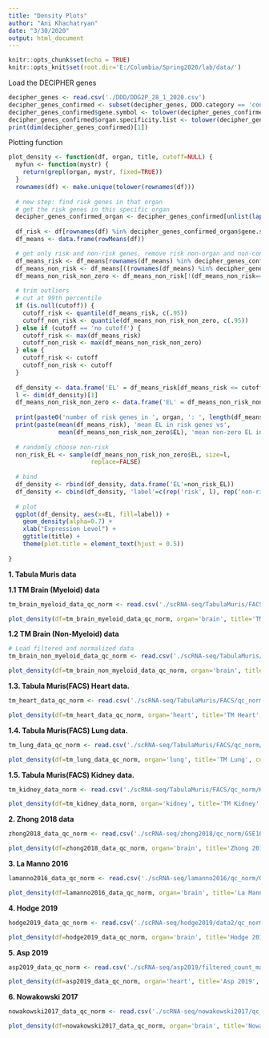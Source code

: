 ```yaml
---
title: "Density Plots"
author: "Ani Khachatryan"
date: "3/30/2020"
output: html_document
---
```


```r
knitr::opts_chunk$set(echo = TRUE)
knitr::opts_knit$set(root.dir='E:/Columbia/Spring2020/lab/data/')
```

Load the DECIPHER genes
```r
decipher_genes <- read.csv('./DDD/DDG2P_28_1_2020.csv')
decipher_genes_confirmed <- subset(decipher_genes, DDD.category == 'confirmed')
decipher_genes_confirmed$gene.symbol <- tolower(decipher_genes_confirmed$gene.symbol)
decipher_genes_confirmed$organ.specificity.list <- tolower(decipher_genes_confirmed$organ.specificity.list)
print(dim(decipher_genes_confirmed)[1])
```

Plotting function
```r
plot_density <- function(df, organ, title, cutoff=NULL) {
  myfun <- function(mystr) {
    return(grepl(organ, mystr, fixed=TRUE))
  }
  rownames(df) <- make.unique(tolower(rownames(df)))
  
  # new step: find risk genes in that organ
  # get the risk genes in this specific organ
  decipher_genes_confirmed_organ <- decipher_genes_confirmed[unlist(lapply(decipher_genes_confirmed$organ.specificity.list, myfun)), ]
  
  df_risk <- df[rownames(df) %in% decipher_genes_confirmed_organ$gene.symbol, ]
  df_means <- data.frame(rowMeans(df))

  # get only risk and non-risk genes, remove risk non-organ and non-confirmed risk genes  
  df_means_risk <- df_means[rownames(df_means) %in% decipher_genes_confirmed_organ$gene.symbol, ]
  df_means_non_risk <- df_means[((rownames(df_means) %in% decipher_genes_confirmed_organ$gene.symbol) + (rownames(df_means) %in% decipher_genes$gene.symbol) != 1), ]
  df_means_non_risk_non_zero <- df_means_non_risk[!(df_means_non_risk==0)]
  
  # trim outliers
  # cut at 99th percentile
  if (is.null(cutoff)) {
    cutoff_risk <- quantile(df_means_risk, c(.95))
    cutoff_non_risk <- quantile(df_means_non_risk_non_zero, c(.95))
  } else if (cutoff == 'no cutoff') {
    cutoff_risk <- max(df_means_risk)
    cutoff_non_risk <- max(df_means_non_risk_non_zero)
  } else {
    cutoff_risk <- cutoff
    cutoff_non_risk <- cutoff
  }
  
  df_density <- data.frame('EL' = df_means_risk[df_means_risk <= cutoff_risk])
  l <- dim(df_density)[1]
  df_means_non_risk_non_zero <- data.frame('EL' = df_means_non_risk_non_zero[df_means_non_risk_non_zero <= cutoff_non_risk])
  
  print(paste0('number of risk genes in ', organ, ': ', length(df_means_risk)))
  print(paste(mean(df_means_risk), 'mean EL in risk genes vs', 
              mean(df_means_non_risk_non_zero$EL), 'mean non-zero EL in non-risk genes'))
  
  # randomly choose non-risk
  non_risk_EL <- sample(df_means_non_risk_non_zero$EL, size=l, 
                       replace=FALSE)
  
  # bind
  df_density <- rbind(df_density, data.frame('EL'=non_risk_EL))
  df_density <- cbind(df_density, 'label'=c(rep('risk', l), rep('non-risk', l)))
  
  # plot
  ggplot(df_density, aes(x=EL, fill=label)) +
    geom_density(alpha=0.7) +
    xlab("Expression Level") +
    ggtitle(title) +
    theme(plot.title = element_text(hjust = 0.5))
  
}
```

**1. Tabula Muris data**

**1.1 TM Brain (Myeloid) data**
```r
tm_brain_myeloid_data_qc_norm <- read.csv('./scRNA-seq/TabulaMuris/FACS/qc_norm/Brain_Myeloid-counts_qc_norm.csv', check.names=FALSE, row.names=1)

plot_density(df=tm_brain_myeloid_data_qc_norm, organ='brain', title='TM Brain (Myeloid)', cutoff=NULL)
```


**1.2 TM Brain (Non-Myeloid) data**
```r
# Load filtered and normalized data
tm_brain_non_myeloid_data_qc_norm <- read.csv('./scRNA-seq/TabulaMuris/FACS/qc_norm/Brain_Non-Myeloid-counts_qc_norm.csv', check.names=FALSE, row.names = 1)

plot_density(df=tm_brain_non_myeloid_data_qc_norm, organ='brain', title='TM Brain (Non-Myeloid)', cutoff=NULL)
```


**1.3. Tabula Muris(FACS) Heart data.**
```r
tm_heart_data_qc_norm <- read.csv('./scRNA-seq/TabulaMuris/FACS/qc_norm/Heart-counts_qc_norm.csv', check.names=FALSE, row.names = 1)

plot_density(df=tm_heart_data_qc_norm, organ='heart', title='TM Heart', cutoff=NULL)

```

**1.4. Tabula Muris(FACS) Lung data.**
```r
tm_lung_data_qc_norm <- read.csv('./scRNA-seq/TabulaMuris/FACS/qc_norm/Lung-counts_qc_norm.csv', check.names=FALSE, row.names = 1)

plot_density(df=tm_lung_data_qc_norm, organ='lung', title='TM Lung', cutoff=NULL)

```

**1.5. Tabula Muris(FACS) Kidney data.**
```r
tm_kidney_data_norm <- read.csv('./scRNA-seq/TabulaMuris/FACS/qc_norm/Kidney-counts_norm.csv', check.names=FALSE, row.names = 1)

plot_density(df=tm_kidney_data_norm, organ='kidney', title='TM Kidney', cutoff=NULL)

```

**2. Zhong 2018 data**
```r
zhong2018_data_qc_norm <- read.csv('./scRNA-seq/zhong2018/qc_norm/GSE104276_all_pfc_2394_UMI_count_NOERCC_qc_norm.csv', check.names=FALSE, row.names = 1)

plot_density(df=zhong2018_data_qc_norm, organ='brain', title='Zhong 2018', cutoff=NULL)
```

**3. La Manno 2016**
```r
lamanno2016_data_qc_norm <- read.csv('./scRNA-seq/lamanno2016/qc_norm/GSE76381_EmbryoMoleculeCounts.cef_qc_norm.csv', check.names=FALSE, row.names = 1)

plot_density(df=lamanno2016_data_qc_norm, organ='brain', title='La Manno 2016', cutoff=NULL)
```

**4. Hodge 2019**
```r
hodge2019_data_qc_norm <- read.csv('./scRNA-seq/hodge2019/data2/qc_norm/trimmed_means_qc_norm.csv', check.names=FALSE, row.names = 1)

plot_density(df=hodge2019_data_qc_norm, organ='brain', title='Hodge 2019', cutoff=NULL)
```

**5. Asp 2019**
```r
asp2019_data_qc_norm <- read.csv('./scRNA-seq/asp2019/filtered_count_matrices_and_meta_tables/share_files/qc_norm/fixed_all_cells_meta_data_filtered_qc_norm.csv', check.names=FALSE, row.names = 1)

plot_density(df=asp2019_data_qc_norm, organ='heart', title='Asp 2019', cutoff=NULL)
```

**6. Nowakowski 2017**
```r
nowakowski2017_data_qc_norm <- read.csv('./scRNA-seq/nowakowski2017/qc_norm/exprMatrix_qc_norm.csv', check.names=FALSE, row.names = 1)

plot_density(df=nowakowski2017_data_qc_norm, organ='brain', title='Nowakowski 2017', cutoff=NULL)
```

